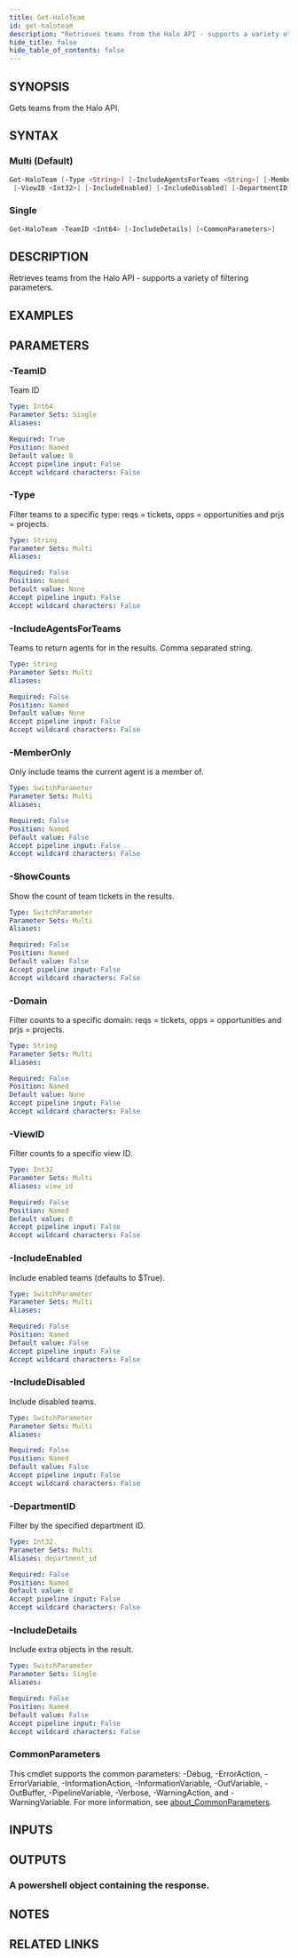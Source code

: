 ```yaml
---
title: Get-HaloTeam
id: get-haloteam
description: "Retrieves teams from the Halo API - supports a variety of filtering parameters."
hide_title: false
hide_table_of_contents: false
---
```


## SYNOPSIS

Gets teams from the Halo API.

## SYNTAX

### Multi (Default)

```powershell
Get-HaloTeam [-Type <String>] [-IncludeAgentsForTeams <String>] [-MemberOnly] [-ShowCounts] [-Domain <String>]
 [-ViewID <Int32>] [-IncludeEnabled] [-IncludeDisabled] [-DepartmentID <Int32>] [<CommonParameters>]
```

### Single

```powershell
Get-HaloTeam -TeamID <Int64> [-IncludeDetails] [<CommonParameters>]
```

## DESCRIPTION

Retrieves teams from the Halo API - supports a variety of filtering parameters.

## EXAMPLES

## PARAMETERS

### -TeamID

Team ID

```yaml
Type: Int64
Parameter Sets: Single
Aliases:

Required: True
Position: Named
Default value: 0
Accept pipeline input: False
Accept wildcard characters: False
```

### -Type

Filter teams to a specific type: reqs = tickets, opps = opportunities and prjs = projects.

```yaml
Type: String
Parameter Sets: Multi
Aliases:

Required: False
Position: Named
Default value: None
Accept pipeline input: False
Accept wildcard characters: False
```

### -IncludeAgentsForTeams

Teams to return agents for in the results.
Comma separated string.

```yaml
Type: String
Parameter Sets: Multi
Aliases:

Required: False
Position: Named
Default value: None
Accept pipeline input: False
Accept wildcard characters: False
```

### -MemberOnly

Only include teams the current agent is a member of.

```yaml
Type: SwitchParameter
Parameter Sets: Multi
Aliases:

Required: False
Position: Named
Default value: False
Accept pipeline input: False
Accept wildcard characters: False
```

### -ShowCounts

Show the count of team tickets in the results.

```yaml
Type: SwitchParameter
Parameter Sets: Multi
Aliases:

Required: False
Position: Named
Default value: False
Accept pipeline input: False
Accept wildcard characters: False
```

### -Domain

Filter counts to a specific domain: reqs = tickets, opps = opportunities and prjs = projects.

```yaml
Type: String
Parameter Sets: Multi
Aliases:

Required: False
Position: Named
Default value: None
Accept pipeline input: False
Accept wildcard characters: False
```

### -ViewID

Filter counts to a specific view ID.

```yaml
Type: Int32
Parameter Sets: Multi
Aliases: view_id

Required: False
Position: Named
Default value: 0
Accept pipeline input: False
Accept wildcard characters: False
```

### -IncludeEnabled

Include enabled teams (defaults to $True).

```yaml
Type: SwitchParameter
Parameter Sets: Multi
Aliases:

Required: False
Position: Named
Default value: False
Accept pipeline input: False
Accept wildcard characters: False
```

### -IncludeDisabled

Include disabled teams.

```yaml
Type: SwitchParameter
Parameter Sets: Multi
Aliases:

Required: False
Position: Named
Default value: False
Accept pipeline input: False
Accept wildcard characters: False
```

### -DepartmentID

Filter by the specified department ID.

```yaml
Type: Int32
Parameter Sets: Multi
Aliases: department_id

Required: False
Position: Named
Default value: 0
Accept pipeline input: False
Accept wildcard characters: False
```

### -IncludeDetails

Include extra objects in the result.

```yaml
Type: SwitchParameter
Parameter Sets: Single
Aliases:

Required: False
Position: Named
Default value: False
Accept pipeline input: False
Accept wildcard characters: False
```

### CommonParameters

This cmdlet supports the common parameters: -Debug, -ErrorAction, -ErrorVariable, -InformationAction, -InformationVariable, -OutVariable, -OutBuffer, -PipelineVariable, -Verbose, -WarningAction, and -WarningVariable. For more information, see [about_CommonParameters](http://go.microsoft.com/fwlink/?LinkID=113216).

## INPUTS

## OUTPUTS

### A powershell object containing the response.

## NOTES

## RELATED LINKS
